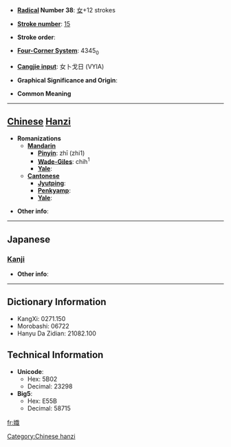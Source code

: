 * '''[[Wiktionary:Chinese radical index| Radical]] Number 38''': [[Wiktionary:Chinese radical index 女|女]]+12 strokes

* '''[[Wiktionary:Chinese total strokes index|Stroke number]]''': [[Wiktionary:Chinese total strokes index 15|15]]

* '''Stroke order''': 

* '''[[Wiktionary:Chinese four corner index|Four-Corner System]]''': 4345<sub>0</sub>

* '''[[Wiktionary:Chinese Cangjie index|Cangjie input]]''': 女卜戈日 (VYIA)

* '''Graphical Significance and Origin''': 

* '''Common Meaning'''

----

== [[Chinese]] [[Hanzi]] ==

* '''Romanizations'''
** '''[[Mandarin]]'''
*** '''[[Pinyin]]''': zhī (zhi1)
*** '''[[Wade-Giles]]''': chih<sup>1</sup>
*** '''[[Yale]]''': 
** '''[[Cantonese]]'''
*** '''[[Jyutping]]''':
*** '''[[Penkyamp]]''': 
*** '''[[Yale]]''': 

* '''Other info''': 

----

==Japanese==
===[[Kanji]]===
{{kanji|on readings=[[しょく]] (shoku), [[しき]] (shiki)
|kun readings=
}}

* '''Other info''':  

----

== Dictionary Information ==

* KangXi: 0271.150
* Morobashi: 06722
* Hanyu Da Zidian: 21082.100

== Technical Information ==

* '''Unicode''':
** Hex: 5B02
** Decimal: 23298
* '''Big5''':
** Hex: E55B
** Decimal: 58715

[[fr:嬂]]
[[Category:Chinese hanzi]]